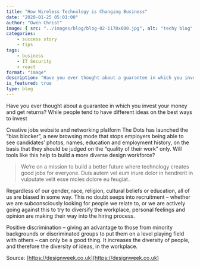 ```yaml
---
title: "How Wireless Technology is Changing Business"
date: "2020-01-25 05:01:00"
author: "Owen Christ"
image: { src: "../images/blog/blog-02-1170x600.jpg", alt: "techy blog" }
categories:
    - success story
    - tips
tags:
    - business
    - IT Security
    - react
format: "image"
description: "Have you ever thought about a guarantee in which you invest your money and get returns?"
is_featured: true
type: blog
---
```


Have you ever thought about a guarantee in which you invest your money and get returns? While people tend to have different ideas on the best ways to invest

<!-- endexcerpt -->

Creative jobs website and networking platform The Dots has launched the “bias blocker”, a new browsing mode that stops employers being able to see candidates’ photos, names, education and employment history, on the basis that they should be judged on the “quality of their work” only. Will tools like this help to build a more diverse design workforce?

> We’re on a mission to build a better future where technology creates good jobs for everyone. Duis autem vel eum iriure dolor in hendrerit in vulputate velit esse moles dolore eu feugiat..

Regardless of our gender, race, religion, cultural beliefs or education, all of us are biased in some way. This no doubt seeps into recruitment – whether we are subconsciously looking for people we relate to, or we are actively going against this to try to diversify the workplace, personal feelings and opinion are making their way into the hiring process.

Positive discrimination – giving an advantage to those from minority backgrounds or discriminated groups to put them on a level playing field with others – can only be a good thing. It increases the diversity of people, and therefore the diversity of ideas, in the workplace.

Source: [https://designweek.co.uk](https://designweek.co.uk)
